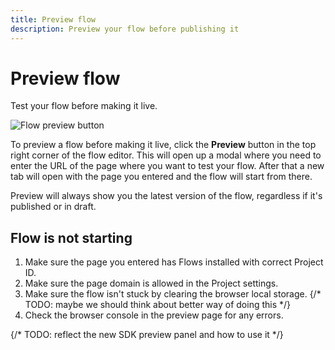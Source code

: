 ```yaml
---
title: Preview flow
description: Preview your flow before publishing it
---
```


# Preview flow

Test your flow before making it live.

![Flow preview button](/creating-flows/preview.png)

To preview a flow before making it live, click the **Preview** button in the top right corner of the flow editor. This will open up a modal where you need to enter the URL of the page where you want to test your flow. After that a new tab will open with the page you entered and the flow will start from there.

Preview will always show you the latest version of the flow, regardless if it's published or in draft.

## Flow is not starting

1. Make sure the page you entered has Flows installed with correct Project ID.
2. Make sure the page domain is allowed in the Project settings.
3. Make sure the flow isn't stuck by clearing the browser local storage. {/* TODO: maybe we should think about better way of doing this */}
4. Check the browser console in the preview page for any errors.

{/* TODO: reflect the new SDK preview panel and how to use it */}
